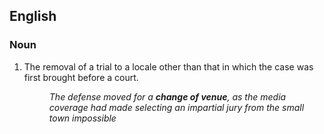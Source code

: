 ==English==

===Noun===
{{en-noun|sg=[[change]] [[of]] [[venue]]|changes of venue}}

# {{legal}} The removal of a trial to a locale other than that in which the case was first brought before a court.
#: ''The defense moved for a '''change of venue''', as the media coverage had made selecting an impartial jury from the small town impossible''